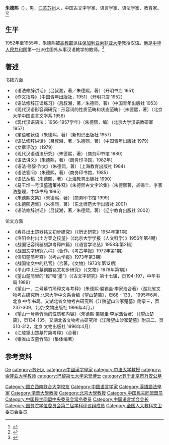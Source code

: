 {{Infobox person
|name=朱德熙
|image        = File:Zhu Dexi.jpg
|imagesize    = 240px
|sex=男
|birth_name=
|birth_date={{birth date|1920|10|24|df=y}}
|birth_place={{CHN-1912}}[[江苏省|江苏省]][[南京|南京]]
|death_date={{death date|1992|7|19|df=y}}
|death_place={{USA}}[[斯坦福大学|斯坦福大学]]医学院
|restingplace=[[北京市万安公墓|北京市万安公墓]]
|nationality={{PRC}}
|party=[[民盟|民盟]]
|occupation = 古文字学家<br>语言学家<br>语法学家<br>教育家
|educate=[[国立西南联合大学|国立西南联合大学]]
|past=[[中法大学|中法大学]]教授<br>[[清华大学|清华大学]]教授<br>[[北京大学|北京大学]]教授<br>[[索非亚大学|索非亚大学]]教授<br>中国语言学会及世界汉语教学会会长<br>中国古文字研究会理事<br>《中国大百科全书》总编辑委员会委员
|work=《语法修辞讲话》(与吕叔湘合著)<br>《作文指导》<br>《现代汉语语法研究》<br>《语法讲义》
|parents= 
|spouse=何孔敬
|relations=
|alma_mater=
}}

'''朱德熙'''（{{bd|1920年|10月24日|1992年|7月19日}}），男，[[江苏省|江苏]][[苏州市|苏州]]人，中国古文字学家、语言学家、语法学家、教育家。<ref>{{Cite web|title=朱德熙：中国语言学大师|url=https://news.pku.edu.cn/bdrw/ec88d35898044bbd8f6cedfcb085837f.htm|access-date=2021-05-30|date=2020-12-23|publisher=[[北京大学|北京大学]]|language=zh|archive-date=2021-01-16|archive-url=https://web.archive.org/web/20210116190114/http://news.pku.edu.cn/bdrw/ec88d35898044bbd8f6cedfcb085837f.htm|dead-url=no}}</ref><ref>{{Cite web|title=第21次现代汉语语法学术讨论会暨纪念朱德熙先生百年诞辰国际学术视频讨论会举行|url=https://news.pku.edu.cn/xwzh/9ffafad80ac14d0cb10506eb7fc98021.htm|access-date=2021-05-30|date=2020-12-23|publisher=[[北京大学|北京大学]]|language=zh|archive-date=2021-06-02|archive-url=https://web.archive.org/web/20210602213354/https://news.pku.edu.cn/xwzh/9ffafad80ac14d0cb10506eb7fc98021.htm|dead-url=no}}</ref>

== 生平 ==
1952年至1955年，朱德熙被[[中央人民政府高等教育部|高教部]]派往[[保加利亚|保加利亚]][[索非亚大学|索非亚大学]]教授汉语。他是[[中华人民共和国|中华人民共和国]]第一批派往国外从事汉语教学的教师。<ref>{{Cite web|title=北大对外汉语学院介绍|url=http://hanyu.pku.edu.cn/chnewsbrowser.aspx?article=753|accessdate=|work=|archiveurl=https://web.archive.org/web/20150604032702/http://hanyu.pku.edu.cn/chnewsbrowser.aspx?article=753|archivedate=2015-06-04}}</ref>

== 著述 ==
书籍方面
* 《语法修辞讲话》（吕叔湘，著／朱德熙，著）（开明书店 1951）
* 《作文指导》（中国青年出版社，1951）（开明书店 1952）
* 《语法修辞正误练习》（吕叔湘，著／朱德熙，著）（中国青年出版社 1953）
* 《现代汉语形容词研究：形容词的性质范畴和状态范畴》（朱德熙，著）（北京大学中国语言文学系 1956）
* 《现代汉语语法：1956-1957学年》（朱德熙，编）（北京大学汉语教研室 1957）
* 《定语和状语（朱德熙，著）（新知识出版社 1957）
* 《语法修辞讲话》（吕叔湘，著／朱德熙，著）（中国青年出版社 1979）
* 《文章评改》（1979）
* 《现代汉语语法研究》（朱德熙，著）（商务印书馆 1980）
* 《语法讲义》（朱德熙，著）（商务印书馆，1982年）
* 《语法·修辞·作文》（朱德熙，著）（上海教育出版社 1984）
* 《语法答问》（朱德熙，著）（商务印书馆，1985）
* 《语法丛稿（朱德熙，著）（上海教育出版社 1990）
* 《马王堆一号汉墓遣策补释》《朱德熙古文字论集》（朱德熙著，裘锡圭、李家浩整理，中华书局 1995）
* 《朱德熙文集》（朱德熙，著）（商务印书馆 1999）
* 《朱德熙选集》（朱德熙，著）（东北师范大学出版社 2001）
* 《语法修辞讲话》（吕叔湘，著／朱德熙，著）（辽宁教育出版社 2002）

论文方面
* 《寿县出土楚器铭文初步研究》（《历史研究》1954年第1期）
* 《洛阳金村出土方壶之校量》（《北京大学学报（人文科学）》1956年第4期）
* 《战国记容铜器刻辞考释四篇》（《语言学论丛》1958年第2辑）
* 《战国文字研究六种》（合作，《考古学报》1972年第1期）
* 《信阳楚简考释》（《考古学报》1973年第3期）
* 《战国铭文中的私官》（合著，《文物》1973年第12期）
* 《平山中山王墓铜器铭文初步研究》（《文物》1979年第1期）
* 《望山楚简里的“軗”和“墨”》（《古文字研究》第十七辑，页194-197，中华书局 1989）
* 《望山一、二号墓竹简释文与考释》（朱德熙·裘锡圭·李家浩合著）（湖北省文物考古研究所·北京大学中文系合编《望山楚简》，页68 - 133， 1995年6月，北京·中华书局。又湖北省文物考古研究所《江陵望山沙冢楚墓》附录三，页237-309，北京·文物出版社 1996年4月，）
* 《望山一号墓竹简的性质和内容》（朱德熙·裘锡圭·李家浩合著）（《望山楚简》，页134-135。又湖北省文物考古研究所《江陵望山沙冢楚墓》附录二，页310-312，北京·文物出版社 1996年4月）
* 《江陵望山楚墓竹简考释》（合著）
* 《银雀山汉墓竹简》（集体编著）

== 参考资料 ==
{{reflist}}

{{国务院学位委员会第二届学科评议组/文学}}
{{Navboxes 
| title  = 朱德熙在[[中国民主同盟|中国民主同盟]]的职务
| list1  =
{{中国民主同盟第五届中央委员会}}
{{中国民主同盟第六届中央委员会}}
}}
{{Navboxes 
| title  = 朱德熙在[[中国语言学会|中国语言学会]]的职务
| list1  =
{{中国语言学会第一届理事会}}
{{中国语言学会第二届理事会}}
{{中国语言学会第三届理事会}}
}}

{{Authority control}}
{{DEFAULTSORT:Zhu朱}}
[[category:朱姓|De]]
[[category:苏州人|category:苏州人]]
[[Category:国立西南联合大学校友|Category:国立西南联合大学校友]]
[[Category:中国语言学家|Category:中国语言学家]]
[[Category:漢語語法學家|Category:漢語語法學家]]
[[category:中國漢字學家|category:中國漢字學家]]
[[category:中法大学教授|category:中法大学教授]]
[[Category:清華大學教授|Category:清華大學教授]]
[[Category:北京大學教授|Category:北京大學教授]]
[[category:索非亚大学教师|category:索非亚大学教师]]
[[category:巴黎第七大学荣誉博士|category:巴黎第七大学荣誉博士]]
[[Category:中国民主同盟盟员|Category:中国民主同盟盟员]]
[[Category:中国民主同盟中央委员会常务委员|Category:中国民主同盟中央委员会常务委员]]
[[Category:中国语言学会会长|Category:中国语言学会会长]]
[[Category:国务院学位委员会第二届学科评议组成员|Category:国务院学位委员会第二届学科评议组成员]]
[[Category:全国人大教科文卫委员会委员|Category:全国人大教科文卫委员会委员]]
[[category:葬于北京市万安公墓|category:葬于北京市万安公墓]]